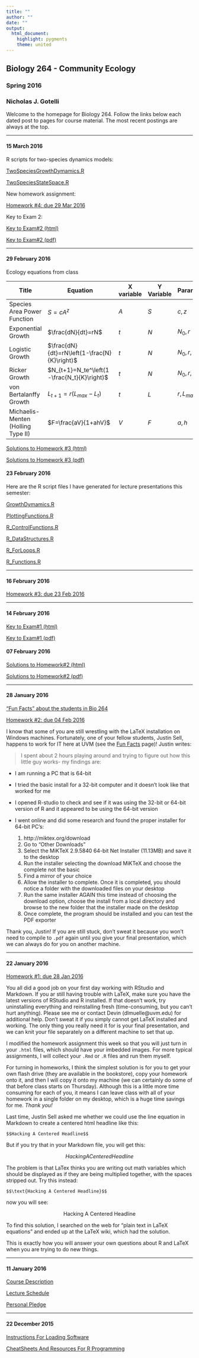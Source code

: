 ---
title: ""
author: ""
date: ""
output: 
  html_document: 
    highlight: pygments
    theme: united
---
## Biology 264 - Community Ecology
### Spring 2016
### Nicholas J. Gotelli

Welcome to the homepage for Biology 264. Follow the links below each dated post to pages for course material. The most recent postings are always at the top.

****
#### 15 March 2016

R scripts for two-species dynamics models:

[TwoSpeciesGrowthDymamics.R](LecturePresentations/TwoSpeciesGrowthDynamics.R)

[TwoSpeciesStateSpace.R](LecturePresentations/TwoSpeciesStateSpace.R)


New homework assignment:

[Homework #4: due 29 Mar 2016](HomeworkAssignments/Homework_4.html)

Key to Exam 2:

[Key to Exam#2 (html)](HomeworkAssignments/Exam2_Solutions.html)

[Key to Exam#2 (pdf)](HomeworkAssignments/Exam2_Solutions.pdf)



****
#### 29 February 2016
Ecology equations from class

Title | Equation | X variable | Y Variable | Parameters
--|--|--|--|--
Species Area Power Function | $S=cA^z$ | $A$ | $S$ | $c,z$
Exponential Growth | $\frac{dN}{dt}=rN$ | $t$ | $N$ | $N_0,r$
Logistic Growth | $\frac{dN}{dt}=rN\left(1-\frac{N}{K}\right)$ | $t$ | $N$ | $N_0,r,K$
Ricker Growth | $N_{t+1}=N_te^\left(1-\frac{N_t}{K}\right)$ | $t$ | $N$ | $N_0,r,K$
von Bertalanffy Growth | $L_{t+1}=r(L_{max}-L_t)$ | $t$ | $L$ | $r,L_{max}$
Michaelis-Menten (Holling Type II) | $F=\frac{aV}{1+ahV}$ | $V$ | $F$ | $a,h$


[Solutions to Homework #3 (html)](HomeworkAssignments/Homework_3_Solutions.html)

[Solutions to Homework #3 (pdf)](HomeworkAssignments/Homework_3_Solutions.pdf)

#### 23 February 2016
Here are the R script files I have generated for lecture presentations this semester:

[GrowthDymamics.R](LecturePresentations/GrowthDynamics.R)

[PlottingFunctions.R](LecturePresentations/PlottingFunctions.R)

[R_ControlFunctions.R](LecturePresentations/R_ControlFunctions.R)

[R_DataStructures.R](LecturePresentations/R_DataStructures.R)

[R_ForLoops.R](LecturePresentations/R_ForLoops.R)

[R_Functions.R](LecturePresentations/R_Functions.R)


****
#### 16 February 2016
[Homework #3: due 23 Feb 2016](HomeworkAssignments/Homework_3.html)

****
#### 14 February 2016
[Key to Exam#1 (html)](HomeworkAssignments/Exam1_Solutions.html)

[Key to Exam#1 (pdf)](HomeworkAssignments/Exam1_Solutions.pdf)


#### 07 February 2016
[Solutions to Homework#2 (html)](HomeworkAssignments/Homework_2_Solutions.html)

[Solutions to Homework#2 (pdf)](HomeworkAssignments/Homework_2_Solutions.pdf)

****
#### 28 January 2016
["Fun Facts" about the students in Bio 264](CourseMaterials/FunFacts.html)

[Homework #2: due 04 Feb 2016](HomeworkAssignments/Homework_2.html)

I know that some of you are still wrestling with the LaTeX installation on Windows machines. Fortunately, one of your fellow students, Justin Sell, happens to work for IT here at UVM (see the [Fun Facts](CourseMaterials/FunFacts.html) page)! Justin writes:

 > I spent about 2 hours playing around and trying to figure out how this little guy works- my findings are:
 
- I am running a PC that is 64-bit
- I tried the basic install for a 32-bit computer and it doesn't look like that worked for me
- I opened R-studio to check and see if it was using the 32-bit or 64-bit version of R and it appeared to be using the 64-bit version
- I went online and did some research and found the proper installer for 64-bit PC's:

    1.  http://miktex.org/download
    2.  Go to "Other Downloads"
    3.  Select the MiKTeX 2.9.5840 64-bit Net Installer (11.13MB) and save it to the desktop
    4.  Run the installer selecting the download MiKTeX and choose the complete not the basic
    5.  Find a mirror of your choice
    6.  Allow the installer to complete.  Once it is completed, you should notice a folder with the downloaded files on your desktop
    7.  Run the same installer AGAIN this time instead of choosing the download option, choose the install from a local directory and browse to the new folder that the installer made on the desktop
    8.  Once complete, the program should be installed and you can test the PDF exporter

Thank you, Justin! If you are still stuck, don't sweat it because you won't need to compile to `.pdf` again until  you give your final presentation, which we can always do for you on another machine.

****

#### 22 January 2016

[Homework #1: due 28 Jan 2016](HomeworkAssignments/Homework_1.html)

You all did a good job on your first day working with RStudio and Markdown. If you ar still having trouble with LaTeX, make sure you have the latest versions of RStudio and R installed. If that doesn't work, try uninstalling everything and reinstalling fresh (time-consuming, but you can't hurt anything). Please see me or contact Devin (dlmuelle@uvm.edu) for additional help. Don't sweat it if you simply cannot get LaTeX installed and working. The only thing you really need it for is your final presentation, and we can knit your file separately on a different machine to set that up.

I modified the homework assignment this week so that you will just turn in your `.html` files, which should have your imbedded images. For more typical assignments, I will collect your `.Rmd` or `.R` files and run them myself.

For turning in homeworks, I think the simplest solution is for you to get your own flash drive (they are available in the bookstore), copy your homework onto it, and then I will copy it onto my machine (we can certainly do some of that before class starts on Thursday). Although this is a little more time consuming for each of  you, it means I can leave class with all of your homework in a single folder on my desktop, which is a huge time savings for me. *Thank you!*

Last time, Justin Sell asked me whether we could use the line equation in Markdown to create a centered html headline like this:

```
$$Hacking A Centered Headline$$
```

But if you try that in your Markdown file, you will get this:

$$Hacking A Centered Headline$$

The problem is that LaTex thinks you are writing out math variables which should be displayed as if they are being multiplied together, with the spaces stripped out. Try this instead:

```
$$\text{Hacking A Centered Headline}$$
```
now you will see:

$$\text{Hacking A Centered Headline}$$

To find this solution, I searched on the web for "plain text in LaTeX equations" and ended up at the LaTeX wiki, which had the solution.

This is exactly how you will answer your own questions about R and LaTeX when you are trying to do new things.




****

#### 11 January 2016

[Course Description](CourseMaterials/CourseDescription.pdf)

[Lecture Schedule](CourseMaterials/LectureSchedule.pdf)

[Personal Pledge](CourseMaterials/PersonalPledge.pdf)

****

#### 22 December 2015

[Instructions For Loading Software](Dec22/SoftwareInstructions.html)

[CheatSheets And Resources For R Programming](Dec22/CheatSheets.html)
